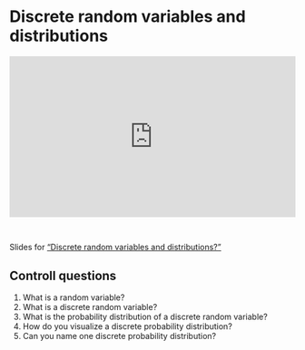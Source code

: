 # Discrete random variables and distributions

<div style="padding:56.25% 0 0 0;position:relative;"><iframe src="https://player.vimeo.com/video/1051849415?badge=0&amp;autopause=0&amp;player_id=0&amp;app_id=58479" frameborder="0" allow="autoplay; fullscreen; picture-in-picture; clipboard-write; encrypted-media" style="position:absolute;top:0;left:0;width:100%;height:100%;" title="discrete_random_variables_and_distributions"></iframe></div><script src="https://player.vimeo.com/api/player.js"></script>

<br>

Slides for ["Discrete random variables and distributions?"](video-pdf/2/discrete_probability.pdf)

## Controll questions

1. What is a random variable?
2. What is a discrete random variable?
3. What is the probability distribution of a discrete random variable?
4. How do you visualize a discrete probability distribution?
5. Can you name one discrete probability distribution?